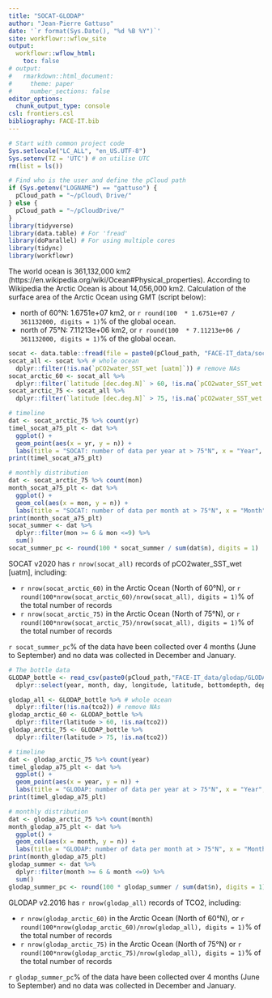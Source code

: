 ```yaml
---
title: "SOCAT-GLODAP"
author: "Jean-Pierre Gattuso"
date: '`r format(Sys.Date(), "%d %B %Y")`'
site: workflowr::wflow_site
output:
  workflowr::wflow_html:
    toc: false
# output:
#   rmarkdown::html_document:
#     theme: paper
#     number_sections: false
editor_options:
  chunk_output_type: console
csl: frontiers.csl
bibliography: FACE-IT.bib
---
```


```r
# Start with common project code
Sys.setlocale("LC_ALL", "en_US.UTF-8")
Sys.setenv(TZ = 'UTC') # on utilise UTC
rm(list = ls())

# Find who is the user and define the pCloud path
if (Sys.getenv("LOGNAME") == "gattuso") {
  pCloud_path = "~/pCloud\ Drive/"
} else {
  pCloud_path = "~/pCloudDrive/" 
}
library(tidyverse)
library(data.table) # For 'fread'
library(doParallel) # For using multiple cores
library(tidync)
library(workflowr)
```
The world ocean is 361,132,000 km2 (https://en.wikipedia.org/wiki/Ocean#Physical_properties). According to Wikipedia the Arctic Ocean is about 14,056,000 km2. Calculation of the surface area of the Arctic Ocean using GMT (script below):

- north of 60°N: 1.6751e+07 km2, or `r round(100  * 1.6751e+07 / 361132000, digits = 1)`% of the global ocean.
- north of 75°N: 7.11213e+06 km2, or `r round(100  * 7.11213e+06 / 361132000, digits = 1)`% of the global ocean.


```r
socat <- data.table::fread(file = paste0(pCloud_path, "FACE-IT_data/socat/SOCATv2020.tsv"), select = c("yr", "mon", "day", "longitude [dec.deg.E]", "latitude [dec.deg.N]", "pCO2water_SST_wet [uatm]"), skip = 6362, nrows = Inf, nThread = 10, fill = TRUE)
socat_all <- socat %>% # whole ocean
  dplyr::filter(!is.na(`pCO2water_SST_wet [uatm]`)) # remove NAs
socat_arctic_60 <- socat_all %>% 
  dplyr::filter(`latitude [dec.deg.N]` > 60, !is.na(`pCO2water_SST_wet [uatm]`))
socat_arctic_75 <- socat_all %>% 
  dplyr::filter(`latitude [dec.deg.N]` > 75, !is.na(`pCO2water_SST_wet [uatm]`))

# timeline
dat <- socat_arctic_75 %>% count(yr)
timel_socat_a75_plt <- dat %>% 
  ggplot() +
  geom_point(aes(x = yr, y = n)) +
  labs(title = "SOCAT: number of data per year at > 75°N", x = "Year", y = "pCO2water_SST_wet")
print(timel_socat_a75_plt)

# monthly distribution
dat <- socat_arctic_75 %>% count(mon)
month_socat_a75_plt <- dat %>% 
  ggplot() +
  geom_col(aes(x = mon, y = n)) +
  labs(title = "SOCAT: number of data per month at > 75°N", x = "Month", y = "pCO2water_SST_wet")
print(month_socat_a75_plt)
socat_summer <- dat %>% 
  dplyr::filter(mon >= 6 & mon <=9) %>%
  sum()
socat_summer_pc <- round(100 * socat_summer / sum(dat$n), digits = 1)
```

SOCAT v2020 has `r nrow(socat_all)` records of pCO2water_SST_wet [uatm], including:

* `r nrow(socat_arctic_60)` in the Arctic Ocean (North of 60°N), or `r round(100*nrow(socat_arctic_60)/nrow(socat_all), digits = 1)`% of the total number of records
* `r nrow(socat_arctic_75)` in the Arctic Ocean (North of 75°N), or `r round(100*nrow(socat_arctic_75)/nrow(socat_all), digits = 1)`% of the total number of records

`r socat_summer_pc`% of the data have been collected over 4 months (June to September) and no data was collected in December and January.

```r

# The bottle data
GLODAP_bottle <- read_csv(paste0(pCloud_path,"FACE-IT_data/glodap/GLODAPv2.2020_Merged_Master_File.csv")) %>%
  dplyr::select(year, month, day, longitude, latitude, bottomdepth, depth, tco2, talk)

glodap_all <- GLODAP_bottle %>% # whole ocean
  dplyr::filter(!is.na(tco2)) # remove NAs
glodap_arctic_60 <- GLODAP_bottle %>% 
  dplyr::filter(latitude > 60, !is.na(tco2))
glodap_arctic_75 <- GLODAP_bottle %>% 
  dplyr::filter(latitude > 75, !is.na(tco2))

# timeline
dat <- glodap_arctic_75 %>% count(year)
timel_glodap_a75_plt <- dat %>% 
  ggplot() +
  geom_point(aes(x = year, y = n)) +
  labs(title = "GLODAP: number of data per year at > 75°N", x = "Year", y = "tco2")
print(timel_glodap_a75_plt)

# monthly distribution
dat <- glodap_arctic_75 %>% count(month)
month_glodap_a75_plt <- dat %>% 
  ggplot() +
  geom_col(aes(x = month, y = n)) +
  labs(title = "GLODAP: number of data per month at > 75°N", x = "Month", y = "pCO2water_SST_wet")
print(month_glodap_a75_plt)
glodap_summer <- dat %>% 
  dplyr::filter(month >= 6 & month <=9) %>%
  sum()
glodap_summer_pc <- round(100 * glodap_summer / sum(dat$n), digits = 1)
```

GLODAP v2.2016 has `r nrow(glodap_all)` records of TCO2, including:

* `r nrow(glodap_arctic_60)` in the Arctic Ocean (North of 60°N), or `r round(100*nrow(glodap_arctic_60)/nrow(glodap_all), digits = 1)`% of the total number of records
* `r nrow(glodap_arctic_75)` in the Arctic Ocean (North of 75°N) or `r round(100*nrow(glodap_arctic_75)/nrow(glodap_all), digits = 1)`% of the total number of records

`r glodap_summer_pc`% of the data have been collected over 4 months (June to September) and no data was collected in December and January.
